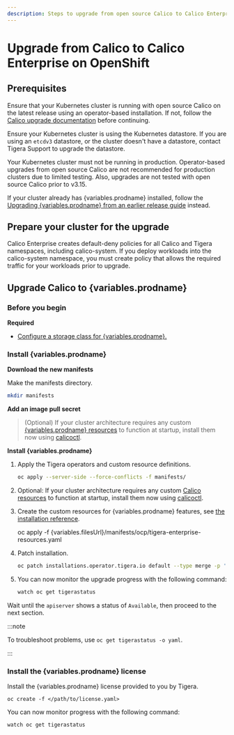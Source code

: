 ```yaml
---
description: Steps to upgrade from open source Calico to Calico Enterprise on OpenShift.
---
```




# Upgrade from Calico to Calico Enterprise on OpenShift

## Prerequisites

Ensure that your Kubernetes cluster is running with open source Calico on the latest release using an operator-based
installation. If not, follow the [Calico upgrade documentation](/calico/latest/operations/upgrading/openshift-upgrade)
before continuing.

Ensure your Kubernetes cluster is using the Kubernetes datastore. If you are using an `etcdv3` datastore, or the cluster doesn't have a datastore, contact Tigera Support to upgrade the datastore.

Your Kubernetes cluster must not be running in production. Operator-based upgrades from open source Calico are not recommended for production clusters due to limited testing. Also, upgrades are not tested with open source Calico prior to v3.15.

If your cluster already has {variables.prodname} installed, follow the [Upgrading {variables.prodname} from an earlier release guide](../upgrading-enterprise/openshift-upgrade.mdx) instead.

## Prepare your cluster for the upgrade

Calico Enterprise creates default-deny policies for all Calico and Tigera namespaces, including calico-system. If you deploy workloads into the calico-system namespace, you must create policy that allows the required traffic for your workloads prior to upgrade.

## Upgrade Calico to {variables.prodname}

### Before you begin

**Required**

- [Configure a storage class for {variables.prodname}.](../../../operations/logstorage/create-storage.mdx)

### Install {variables.prodname}

**Download the new manifests**

Make the manifests directory.

```bash
mkdir manifests
```

<InstallOpenShiftManifests upgradeFrom='OpenSource' />

**Add an image pull secret**

<OpenShiftPullSecret />

> (Optional) If your cluster architecture requires any custom [{variables.prodname} resources](../../../reference/resources/index.mdx) to function at startup, install them now using [calicoctl](../../../reference/clis/calicoctl/overview.mdx).

**Install {variables.prodname}**

1. Apply the Tigera operators and custom resource definitions.

   ```bash
   oc apply --server-side --force-conflicts -f manifests/
   ```

2. Optional: If your cluster architecture requires any custom [Calico resources](../../../reference/resources/index.mdx) to function at startup, install them now using [calicoctl](../../../reference/clis/calicoctl/overview.mdx).

3. Create the custom resources for {variables.prodname} features, see [the installation reference](../../../reference/installation/api.mdx).

   <CodeBlock language='bash'>
   oc apply -f {variables.filesUrl}/manifests/ocp/tigera-enterprise-resources.yaml
   </CodeBlock>

4. Patch installation.

   ```bash
   oc patch installations.operator.tigera.io default --type merge -p '{"spec":{"variant":"TigeraSecureEnterprise","imagePullSecrets":[{"name":"tigera-pull-secret"}]}}'
   ```

5. You can now monitor the upgrade progress with the following command:

   ```bash
   watch oc get tigerastatus
   ```

Wait until the `apiserver` shows a status of `Available`, then proceed to the next section.

:::note

To troubleshoot problems, use `oc get tigerastatus -o yaml`.

:::

### Install the {variables.prodname} license

Install the {variables.prodname} license provided to you by Tigera.

```
oc create -f </path/to/license.yaml>
```

<OpenShiftPrometheusOperator upgradeFrom='OpenSource' />

You can now monitor progress with the following command:

```
watch oc get tigerastatus
```
